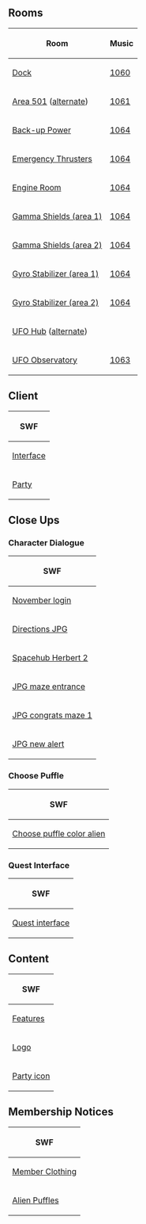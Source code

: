 

==Rooms==
<center>
{|class="wikitable"
!Room!!Music
|-
|[[Media:RoomsDock-OperationCrustacean.swf|Dock]]||[[Media:Music1060.swf|1060]]
|-
|[[Media:RoomsParty1-OperationCrustacean.swf|Area 501]] ([[Media:RoomsParty2-OperationCrustacean.swf|alternate]])||[[Media:Music1061.swf|1061]]
|-
|[[Media:RoomsParty6-OperationCrustacean.swf|Back-up Power]]||[[Media:Music1064.swf|1064]]
|-
|[[Media:RoomsParty7-OperationCrustacean.swf|Emergency Thrusters]]||[[Media:Music1064.swf|1064]]
|-
|[[Media:RoomsParty5-OperationCrustacean.swf|Engine Room]]||[[Media:Music1064.swf|1064]]
|-
|[[Media:RoomsParty8-OperationCrustacean.swf|Gamma Shields (area 1)]]||[[Media:Music1064.swf|1064]]
|-
|[[Media:RoomsParty9-OperationCrustacean.swf|Gamma Shields (area 2)]]||[[Media:Music1064.swf|1064]]
|-
|[[Media:RoomsParty10-OperationCrustacean.swf|Gyro Stabilizer (area 1)]]||[[Media:Music1064.swf|1064]]
|-
|[[Media:RoomsParty11-OperationCrustacean.swf|Gyro Stabilizer (area 2)]]||[[Media:Music1064.swf|1064]]
|-
|[[Media:RoomsParty3-OperationCrustacean.swf|UFO Hub]] ([[Media:RoomsParty4-OperationCrustacean.swf|alternate]])||{{N/a}}
|-
|[[Media:RoomsParty12-OperationCrustacean.swf|UFO Observatory]]||[[Media:Music1063.swf|1063]]
|}
</center>

==Client==
<center>
{|class="wikitable"
!SWF
|-
|[[Media:ClientInterface-OperationCrustacean.swf|Interface]]
|-
|[[Media:ClientParty-OperationCrustacean.swf|Party]]
|}
</center>

==Close Ups==
===Character Dialogue===
<center>
{|class="wikitable" style="text-align: center"
!colspan="4"|SWF
|-
|colspan="4"|[[Media:Close upsCharacter dialogue november login-OperationCrustacean.swf|November login]]
|-
|colspan="2"|[[Media:Close upsCharacter dialogue directions JPG-OperationCrustacean.swf|Directions JPG]]||colspan="2"|[[Media:Close upsCharacter dialogue herbert JPG party1-OperationCrustacean.swf|Herbert JPG party1]]
|-
|[[Media:Close upsCharacter dialogue spacehub herbert2-OperationCrustacean.swf|Spacehub Herbert 2]]||[[Media:Close upsCharacter dialogue spacehub herbert3-OperationCrustacean.swf|Spacehub Herbert 3]]||[[Media:Close upsCharacter dialogue spacehub herbert4-OperationCrustacean.swf|Spacehub Herbert 4]]||[[Media:Close upsCharacter dialogue spacehub JPG2-OperationCrustacean.swf|Spacehub JPG 2]]
|-
|colspan="4"|[[Media:Close upsCharacter dialogue JPG maze entrance-OperationCrustacean.swf|JPG maze entrance]]
|-
|[[Media:Close upsCharacter dialogue JPG congrats maze1-OperationCrustacean.swf|JPG congrats maze 1]]||[[Media:Close upsCharacter dialogue JPG congrats maze2-OperationCrustacean.swf|JPG congrats maze 2]]||[[Media:Close upsCharacter dialogue JPG congrats maze3-OperationCrustacean.swf|JPG congrats maze 3]]||[[Media:Close upsCharacter dialogue JPG congrats maze4-OperationCrustacean.swf|JPG congrats maze 4]]
|-
|colspan="2"|[[Media:Close upsCharacter dialogue JPG new alert-OperationCrustacean.swf|JPG new alert]]||colspan="2"|[[Media:Close upsCharacter dialogue director final congrats-OperationCrustacean.swf|Director final congrats]]
|}
</center>

===Choose Puffle===
<center>
{|class="wikitable"
!SWF
|-
|[[Media:Close upsChoose puffle color alien-OperationCrustacean.swf|Choose puffle color alien]]
|}
</center>

===Quest Interface===
<center>
{|class="wikitable"
!SWF
|-
|[[Media:Close upsQuest interface-OperationCrustacean.swf|Quest interface]]
|}
</center>

==Content==
<center>
{|class="wikitable"
!SWF
|-
|[[Media:ContentFeatures-OperationCrustacean.swf|Features]]
|-
|[[Media:ContentLogo-OperationCrustacean.swf|Logo]]
|-
|[[Media:ContentParty icon-OperationCrustacean.swf|Party icon]]
|}
</center>

==Membership Notices==
<center>
{|class="wikitable"
!SWF
|-
|[[Media:MembershipParty1-OperationCrustacean.swf|Member Clothing]]
|-
|[[Media:MembershipParty2-OperationCrustacean.swf|Alien Puffles]]
|}
</center>

{{Parties}}

